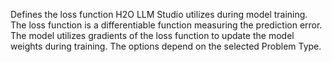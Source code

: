 Defines the loss function H2O LLM Studio utilizes during model training. The loss function is a differentiable function measuring the prediction error. The model utilizes gradients of the loss function to update the model weights during training. The options depend on the selected Problem Type.
